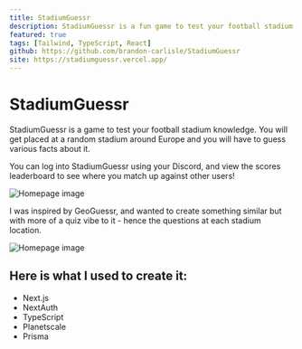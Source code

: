 ```yaml
---
title: StadiumGuessr
description: StadiumGuessr is a fun game to test your football stadium knowledge.
featured: true
tags: [Tailwind, TypeScript, React]
github: https://github.com/brandon-carlisle/StadiumGuessr
site: https://stadiumguessr.vercel.app/
---
```


# StadiumGuessr

StadiumGuessr is a game to test your football stadium knowledge. You will get placed at a random stadium around Europe and you will have to guess various facts about it.

You can log into StadiumGuessr using your Discord, and view the scores leaderboard to see where you match up against other users!

<Image
  src="/projects/sg_home.webp"
  alt="Homepage image"
  width={1920}
  height={961}
/>

I was inspired by GeoGuessr, and wanted to create something similar but with more of a quiz vibe to it - hence the questions at each stadium location.

<Image
  src="/projects/sg_game.webp"
  alt="Homepage image"
  width={1920}
  height={961}
/>

## Here is what I used to create it:

- Next.js
- NextAuth
- TypeScript
- Planetscale
- Prisma
